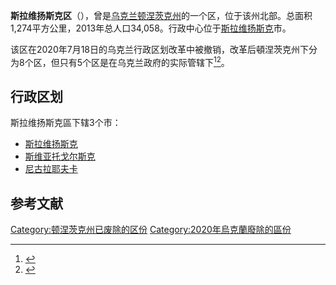 {{Infobox settlement
| name           = 斯拉维扬斯克区
| native_name    = {{lang|uk|Слов'янський район}}
| image_skyline  = Слов'янський район.JPG
| image_flag     = Прапор Славянського району.png
| flag_size      = 115px
| image_shield   = Slovjanskiy rayon gerb.png
| shield_size    = 70px
| image_map      = Slovianskyi raion locator map.svg
| mapsize        = 
| map_caption = 在頓涅茨克州的位置
| subdivision_type = 国家
| subdivision_name  = 乌克兰
| subdivision_type1 = [[乌克兰行政区划|州]]
| subdivision_name1 = 顿涅茨克州
| population     = 34058 
| population_as_of  = 2013年
| area_total_km2    = 1274
| population_density_km2   = auto
| elevation_m    = 
| area_code       = 6262
| postal_code_type  = 邮编
| postal_code     = 84100－84196
| website        = 
}}
'''斯拉维扬斯克区'''（{{lang-uk|Слов'янський район}}），曾是[[乌克兰|乌克兰]][[顿涅茨克州|顿涅茨克州]]的一个区，位于该州北部。总面积1,274平方公里，2013年总人口34,058。行政中心位于[[斯拉維揚斯克_(烏克蘭)|斯拉维扬斯克]]市。

该区在2020年7月18日的乌克兰行政区划改革中被撤销，改革后頓涅茨克州下分为8个区，但只有5个区是在乌克兰政府的实际管辖下<ref>{{Cite news|title=Про утворення та ліквідацію районів. Постанова Верховної Ради України № 807-ІХ.|url=http://www.golos.com.ua/article/333466|access-date=2020-10-03|date=2020-07-18|website=Голос України|language=uk|archive-date=2021-07-09|archive-url=https://web.archive.org/web/20210709121303/http://www.golos.com.ua/article/333466}}</ref><ref>{{cite web |title=Нові райони: карти + склад |url=https://www.minregion.gov.ua/press/news/novi-rajony-karty-sklad/ |publisher=Міністерство розвитку громад та територій України |language=uk |access-date=2022-06-12 |archive-date=2021-03-02 |archive-url=https://web.archive.org/web/20210302224321/https://www.minregion.gov.ua/press/news/novi-rajony-karty-sklad/ }}</ref>。

== 行政区划 ==
斯拉维扬斯克區下辖3个市：
* [[斯拉維揚斯克_(烏克蘭)|斯拉维扬斯克]]
* [[斯维亚托戈尔斯克|斯维亚托戈尔斯克]]
* [[尼古拉耶夫卡|尼古拉耶夫卡]]

==参考文献==
{{reflist}}

{{DEFAULTSORT:Слов'янський район}}
[[Category:顿涅茨克州已废除的区份|Category:顿涅茨克州已废除的区份]]
[[Category:2020年烏克蘭廢除的區份|Category:2020年烏克蘭廢除的區份]]